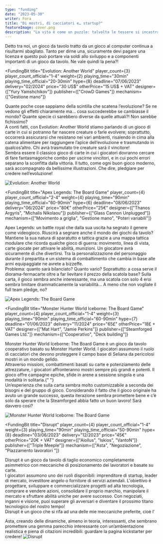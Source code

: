 ```yaml
---
type: "funding"
date: "2023-05-30"
writer: Fora
title: "Di mostri, di cacciatori e… startup?"
featureImage: cover.png
description: "La vita è come un puzzle: talvolta le tessere si incastrano perfettamente, altre volte è necessario spostarle e riprovare, ma alla fine l'immagine completa rivela che hai speso troppi soldi in giochi da tavolo"
---
```


<FundingIntro>
  Detto tra noi, un gioco da tavolo tratto da un gioco al computer continua a risultarmi sbagliato. Tanto per dirne una,
  sicuramente devi pagare una licenza e questo può portare via soldi allo sviluppo e a componenti importanti di un gioco
  da tavolo. Ne vale quindi la pena?!
</FundingIntro>

<FundingBit
  title="Evolution: Another World"
  player_count={3}
  player_count_official="1-4"
  weight={2}
  playing_time="30min"
  playing_time_official="20-30min"
  hype={8}
  deadline="07/06/2023"
  delivery="02/2024"
  price="30 US$"
  otherPrice="15 US$ + VAT"
  designer={["Yury Yamshchikov"]}
  publisher={["CrowD Games"]}
  mechanism={["Gestione mano"]}
>
  Quante poche cose sappiamo della scintilla che scatena l’evoluzione? Se ne vedono gli effetti chiaramente ma… cosa
  succederebbe se cambiasse il mondo? Quante specie ci sarebbero diverse da quelle attuali?! Non sarebbe fichissimo?
  <br />
  A conti fatti, con Evolution: Another World stiamo parlando di un gioco di carte in cui si potranno far nascere
  creature o farle evolvere; soprattutto, occorrerà assicurarsi che resistano nei vari ambienti, risalendo in cima alla
  catena alimentare per raggiungere l’apice dell’evoluzione e trasmutando in qualcos’altro. Chi avrà trasmutato tre
  creature sarà il vincitore! <br />
  Sembra essere il classico gioco di <Link to="/mechanisms/carte">carte</Link> in cui i giocatori dovranno cercare di fare
  fantasmagoriche combo per uscirne vincitori, e in cui pochi errori separano la sconfitta dalla vittoria. Il tutto, come
  ogni buon gioco moderno, sarà accompagnato da bellissime illustrazioni. Che dire, pledgiare per credere nell’evoluzione!
</FundingBit>

<img src="game1.png?t=1" alt="Evolution: Another World" />

<FundingLink
  title="Evolution: Another World"
  link="https://www.kickstarter.com/projects/crowdgames/evolution-another-world"
  small
/>

<FundingBit
  title="Apex Legends: The Board Game"
  player_count={4}
  player_count_official="2-4"
  weight={4}
  playing_time="90min"
  playing_time_official="60-90min"
  hype={6}
  deadline="08/06/2023"
  delivery="06/2024"
  price="80€"
  otherPrice="25€"
  designer={["Thanos Argyris", "Michalis Nikolaou"]}
  publisher={["Glass Cannon Unplugged"]}
  mechanism={["Movimento a griglia", "Gestione mano", "Poteri variabili"]}
>
  Apex Legends: un battle royal che dalla sua uscita ha segnato il genere come videogioco. Riuscirà a segnare anche il
  mondo dei giochi da tavolo? <br />
  Mantiene la sua natura di sparatutto e tattica grazie a una mappa tattica modulare che ricorda qualche gioco di guerra:
  movimento, linea di vista, carte giocate per attivare le abilità, munizioni. Un giocatore avrà sicuramente di che divertirsi.
  Tra la personalizzazione del personaggio durante il prepartita e un sistema di combattimento che cambia in base alle armi
  equipaggiate ne avrete a bizzeffe. <br />
  Problema: quanto sarà bilanciato? Quanto vario? Soprattutto: a cosa serve il diorama-fermacarte oltre a far lievitare
  il prezzo della scatola base? Sulla carta, il gioco sembra anche interessante, ma una scatola con solo 4 eroi sembra
  limitare drammaticamente la variabilità… A meno che non vogliate il full team pledge, no?
</FundingBit>

<img src="game2.png?t=1" alt="Apex Legends: The Board Game" />

<FundingLink
  title="Apex Legends: The Board Game"
  link="https://www.kickstarter.com/projects/glasscannonunplugged/apex-legends-the-board-game"
  small
/>

<FundingBit
  title="Monster Hunter World Iceborne: The Board Game"
  player_count={4}
  player_count_official="1-4"
  weight={3}
  playing_time="90min"
  playing_time_official="60-90min"
  hype={7}
  deadline="01/06/2023"
  delivery="11/2024"
  price="65£"
  otherPrice="18£ + VAT"
  designer={["Mat Hart", "Jamie Perkins"]}
  publisher={["Steamforged Games Ltd."]}
  mechanism={["Cooperativo", "Deck building"]}
>
  Monster Hunter World Iceborne: The Board Game è un gioco da tavolo cooperativo basato su Monster Hunter World. I
  giocatori assumono il ruolo di cacciatori che devono proteggere il campo base di Seliana da pericolosi mostri in un
  mondo gelido. <br />
  Attraverso missioni, combattimenti basati su carte e potenziamento delle attrezzature, i giocatori affronteranno mostri
  sempre più grandi e potenti. Il gioco offre campagne epiche, sfide in arene a sessione singola e una modalità in solitaria.{" "}
  <br />
  Un’esperienza che sulla carta sembra molto customizzabile a seconda dei bisogni e del gruppo di gioco. Considerando il
  fatto che il gioco originale ha avuto un grande successo, questa iterazione sembra promettere bene e c’è solo da
  sperare che la Steamforged abbia fatto un buon lavoro! Sarà davvero così?
</FundingBit>

<img src="game3.png?t=1" alt="Monster Hunter World Iceborne: The Board Game" />

<FundingLink
  title="Monster Hunter World Iceborne: The Board Game"
  link="https://www.kickstarter.com/projects/steamforged/monster-hunter-world-iceborne-board-game?ref=discovery_category"
  small
/>

<FundingBit
  title="Disrupt"
  player_count={4}
  player_count_official="1-4"
  weight={3}
  playing_time="90min"
  playing_time_official="50-90min"
  hype={8}
  deadline="03/06/2023"
  delivery="12/2023"
  price="45€"
  otherPrice="20€ + VAT"
  designer={["Aiollus", "Iskios", "VantoN"]}
  publisher={["Triple Meeple"]}
  mechanism={["Asta", "Negoziazione", "Piazzamento lavoratori "]}
>
  Disrupt è un gioco da tavolo di taglio economico completamente asimmetrico con meccaniche di posizionamento dei
  lavoratori e basate su carte. <br />
  I giocatori assumono uno dei ruoli disponibili: imprenditore di startup, leader di mercato, investitore angelo o fornitore
  di servizi aziendali. L'obiettivo è progettare, sviluppare e commercializzare progetti ad alta tecnologia, comprare e vendere
  azioni, consolidare il proprio marchio, manipolare il mercato e sfruttare abilità uniche per avere successo. Con negoziati,
  inganni e visione, puoi superare gli avversari e diventare il prossimo titano tecnologico del nostro tempo! <br />
  Disrupt è un gioco che si rifa ad una delle mie meccaniche preferite, cioè l’
  <Link to="/mechanisms/asta">Asta</Link>, creando delle dinamiche, almeno in teoria, interessanti, che sembrano promettere
  una gemma parecchio interessante con un’ambientazione realistica e piena di citazioni incredibili: guardare la pagina kickstarter
  per credere!
</FundingBit>

<img src="game4.png?t=1" alt="Disrupt" />

<FundingLink title="Disrupt" link="https://www.kickstarter.com/projects/triplemeeple/disrupt" small />
